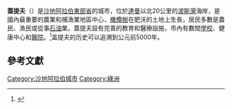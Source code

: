 {{noteTA
|1=zh-hans:卡提夫;zh-hk:蓋提夫;zh-tw:蓋提夫;
}}
{{Infobox Settlement
|official_name          = 蓋提夫 
|native_name=القطيف 
|image_skyline = File:برج سيهات.jpg
|pushpin_map=Saudi Arabia
|pushpin_mapsize=300
|pushpin_map_caption    =蓋提夫的位置
|subdivision_type       = 國家
|subdivision_name      = {{SAU}}
|subdivision_type1       = [[沙特阿拉伯行政區劃|省]]
|subdivision_name1      = [[東部省_(沙特阿拉伯)|東部省]]
|leader_title           = 
|leader_name            = 
|area_note              = 
|area_magnitude         = 
|area_total_km2         = 
|area_land_km2          = 
|area_water_km2         = 
|population_as_of       = 2009 
|population_metro       = 
|population_total       =800,869
|population_density_km2 = 
|utc_offset             = 
|timezone               = +3 GMT
|latd= 26|latm= 56|lats=|latNS=N 
|longd= 50|longm= 01|longs=|longEW=E 
|latitude               = 26.58° N 
|longitude              = 50.08° E 
|footnotes              = 
}}

'''蓋提夫'''（{{lang-ar|القطيف}}）是[[沙地阿拉伯|沙地阿拉伯]][[東部省_(沙特阿拉伯)|東部省]]的城市，位於[[達曼_(沙特阿拉伯)|達曼]]以北20公里的[[波斯灣|波斯灣]]海岸，是國內最重要的農業和捕漁業地區中心，[[橄欖樹|橄欖樹]]在肥沃的土地上生長，居民多數是農民、漁民或從事[[石油|石油]]業。蓋提夫設有完善的教育和醫療設施，市內有數間[[學校|學校]]、健康中心和[[醫院|醫院]]。<ref>{{Cite web |url=http://www.saudinf.com/main/a894.htm |title=存档副本 |access-date=2010-04-08 |archive-url=https://web.archive.org/web/20091202220747/http://www.saudinf.com/main/a894.htm |archive-date=2009-12-02 |dead-url=yes }}</ref>盖提夫的历史可以追溯到公元前5000年。

== 參考文獻 ==
{{reflist}}
{{SaudiArabia-geo-stub}}

{{DEFAULTSORT: Qatif}}
[[Category:沙地阿拉伯城市|Category:沙地阿拉伯城市]]
[[Category:綠洲|Category:綠洲]]